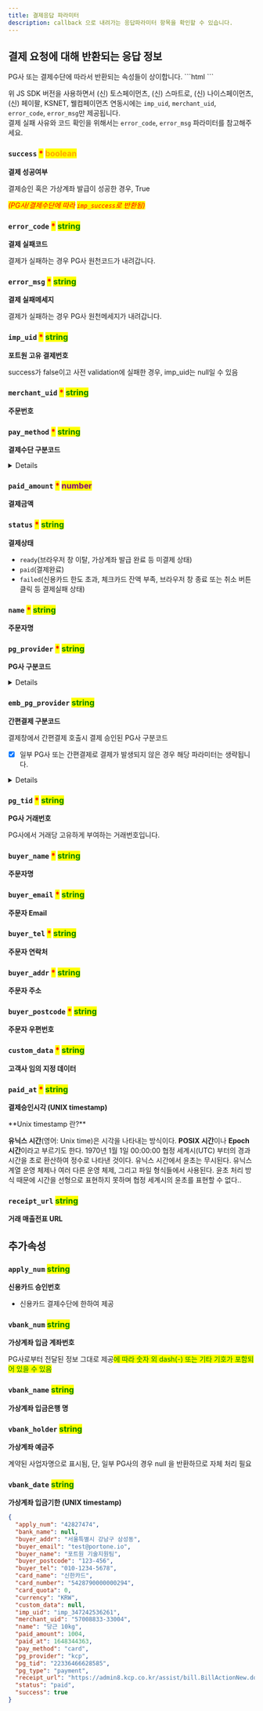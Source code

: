 ```yaml
---
title: 결제응답 파라미터
description: callback 으로 내려가는 응답파라미터 항목을 확인할 수 있습니다.
---
```



## 결제 요청에 대해 반환되는 응답 정보

<Hint style="info">
  PG사 또는 결제수단에 따라서 반환되는 속성들이 상이합니다.
</Hint>

<Hint style="warning">
  ```html
  <script src="https://cdn.iamport.kr/v1/iamport.js"></script>
  ```

  위 JS SDK 버전을 사용하면서 (신) 토스페이먼츠, (신) 스마트로, (신) 나이스페이먼츠, (신) 페이팔, KSNET, 웰컴페이먼츠 연동시에는
  `imp_uid`, `merchant_uid`, `error_code`, `error_msg`만 제공됩니다.\
  결제 실패 사유와 코드 확인을 위해서는 `error_code`, `error_msg` 파라미터를 참고해주세요.
</Hint>

### **`success`** <mark style="color:red;">**\***</mark> <mark style="color:orange;">**boolean**</mark>

**결제 성공여부**

결제승인 혹은 가상계좌 발급이 성공한 경우, True

_<mark style="color:red;">(PG사/결제수단에 따라</mark>  <mark style="color:red;">`imp_success`</mark><mark style="color:red;">로 반환됨)</mark>_

### **`error_code`** <mark style="color:red;">**\***</mark> <mark style="color:green;">**string**</mark>

**결제 실패코드**

결제가 실패하는 경우 PG사 원천코드가 내려갑니다.

### **`error_msg`** <mark style="color:red;">**\***</mark> <mark style="color:green;">**string**</mark>

**결제 실패메세지**

결제가 실패하는 경우 PG사 원천메세지가 내려갑니다.

### **`imp_uid`** <mark style="color:red;">**\***</mark> <mark style="color:green;">**string**</mark>

**포트원 고유 결제번호**

success가 false이고 사전 validation에 실패한 경우, imp\_uid는 null일 수 있음

### **`merchant_uid`** <mark style="color:red;">**\***</mark> <mark style="color:green;">**string**</mark>

**주문번호**

### **`pay_method`** <mark style="color:red;">**\***</mark> <mark style="color:green;">**string**</mark>

**결제수단 구분코드**

<Details>
  <p slot="summary">상세코드 확인하기</p>

  - `card` (신용카드)
  - `trans`(실시간 계좌이체)
  - `vbank`(가상계좌)
  - `phone`(휴대폰 소액결제)
  - `cultureland`(컬쳐랜드 상품권 (구.문화상품권))
  - `smartculture`(스마트문상 (게임 문화 상품권))
  - `happymoney`(해피머니)
  - `booknlife`(도서 문화 상품권)
  - `culturegift`(문화상품권)
  - `samsung`(삼성페이)
  - `kakaopay`(카카오페이)
  - `naverpay`(네이버페이)
  - `payco`(페이코)
  - `lpay`(L페이)
  - `ssgpay`(SSG페이)
  - `tosspay`(토스페이)
  - `applepay`(애플페이)
  - `pinpay`(핀페이)
  - `skpay`(11Pay (구.SKPay))
  - `wechat`(위쳇페이)
  - `alipay`(알리페이)
  - `unionpay`(유니온페이)
  - `tenpay`(텐페이)
  - `paysbuy`(페이스바이)
  - `econtext`(편의점 결제)
  - `molpay`(MOL페이)
  - `point`(베네피아 포인트 등 포인트 결제)
  - `paypal`(페이팔)
  - `toss_brandpay`(토스페이먼츠 브랜드페이)
  - `naverpay_card`(네이버페이 - 카드)
  - `naverpay_point`(네이버페이 - 포인트)
</Details>

### **`paid_amount`** <mark style="color:red;">**\***</mark> <mark style="color:purple;">**number**</mark>

**결제금액**

### **`status`** <mark style="color:red;">**\***</mark> <mark style="color:green;">**string**</mark>

**결제상태**

- `ready`(브라우저 창 이탈, 가상계좌 발급 완료 등 미결제 상태)
- `paid`(결제완료)
- `failed`(신용카드 한도 초과, 체크카드 잔액 부족, 브라우저 창 종료 또는 취소 버튼 클릭 등 결제실패 상태)

### **`name`** <mark style="color:red;">**\***</mark> <mark style="color:green;">**string**</mark>

**주문자명**

### **`pg_provider`** <mark style="color:red;">**\***</mark> <mark style="color:green;">**string**</mark>

**PG사 구분코드**

<Details>
  <p slot="summary">상세코드 확인하기</p>

  - `html5_inicis`(이니시스웹표준)
  - `inicis`(이니시스ActiveX결제창)
  - `kcp`(NHN KCP)
  - `kcp_billing`(NHN KCP 정기결제)
  - `uplus`((구) 토스페이먼츠(구 LG U+))
  - `nice`((구) 나이스페이먼츠)
  - `kicc`(한국정보통신)
  - `bluewalnut`(블루월넛)
  - `kakaopay`(카카오페이)
  - `danal`(다날 휴대폰 소액결제)
  - `danal_tpay`(다날 일반결제)
  - `mobilians`(모빌리언스)
  - `payco`(페이코)
  - `paypal`((구) 페이팔)
  - `eximbay`(엑심베이)
  - `naverpay`(네이버페이-결제형)
  - `naverco`(네이버페이-주문형)
  - `smilepay`(스마일페이)
  - `alipay`(알리페이)
  - `paymentwall`(페이먼트월)
  - `eximbay`(엑심베이)
  - `tosspay`(토스페이)
  - `smartro`((구) 스마트로)
  - `settle`(세틀뱅크)
  - `settle_acc`(세틀뱅크 내통장 결제)
  - `daou`(키움페이 (구. 페이조아))
  - `tosspayments` ((신) 토스페이먼츠)
  - `paypal_v2`((신) 페이팔)
  - `nice_v2`((신) 나이스페이먼츠)
  - `smartro_v2`((신) 스마트로)
  - `toss_brandpay`(토스페이먼츠 브랜드페이)
  - `welcome` (웰컴페이먼츠)
</Details>

### **`emb_pg_provider`** <mark style="color:green;">**string**</mark>

**간편결제 구분코드**

결제창에서 간편결제 호출시 결제 승인된 PG사 구분코드

- [x] 일부 PG사 또는 간편결제로 결제가 발생되지 않은 경우 해당 파라미터는 생략됩니다.

<Details>
  <p slot="summary">상세코드 확인하기</p>

  - naverpay
  - kakopay
  - payco
  - samsungpay
  - ssgpay
  - lpay
  - applepay
  - pinpay
  - tosspay
  - skpay
  - toss\_brandpay
</Details>

### **`pg_tid`** <mark style="color:red;">**\***</mark> <mark style="color:green;">**string**</mark>

**PG사 거래번호**

PG사에서 거래당 고유하게 부여하는 거래번호입니다.

### **`buyer_name`** <mark style="color:red;">**\***</mark> <mark style="color:green;">**string**</mark>

**주문자명**

### **`buyer_email`** <mark style="color:red;">**\***</mark> <mark style="color:green;">**string**</mark>

**주문자 Email**

### **`buyer_tel`** <mark style="color:red;">**\***</mark> <mark style="color:green;">**string**</mark>

**주문자 연락처**

### **`buyer_addr`** <mark style="color:red;">**\***</mark> <mark style="color:green;">**string**</mark>

**주문자 주소**

### **`buyer_postcode`** <mark style="color:red;">**\***</mark> <mark style="color:green;">**string**</mark>

**주문자 우편번호**

### **`custom_data`** <mark style="color:red;">**\***</mark> <mark style="color:green;">**string**</mark>

**고객사 임의 지정 데이터**

### **`paid_at`** <mark style="color:red;">**\***</mark> <mark style="color:green;">**string**</mark>

**결제승인시각 (UNIX timestamp)**

<Hint style="info">
  **Unix timestamp 란?**

  **유닉스 시간**(영어: Unix time)은 시각을 나타내는 방식이다. **POSIX 시간**이나 **Epoch 시간**이라고 부르기도 한다. 1970년 1월 1일 00:00:00 협정 세계시(UTC) 부터의 경과 시간을 초로 환산하여 정수로 나타낸 것이다. 유닉스 시간에서 윤초는 무시된다. 유닉스 계열 운영 체제나 여러 다른 운영 체제, 그리고 파일 형식들에서 사용된다. 윤초 처리 방식 때문에 시간을 선형으로 표현하지 못하며 협정 세계시의 윤초를 표현할 수 없다..
</Hint>

### **`receipt_url`** <mark style="color:green;">**string**</mark>

**거래 매출전표 URL**

## 추가속성

### **`apply_num`** <mark style="color:green;">**string**</mark>

**신용카드 승인번호**

- 신용카드 결제수단에 한하여 제공

### **`vbank_num`** <mark style="color:green;">**string**</mark>

**가상계좌 입금 계좌번호**

<Hint style="warning">
  PG사로부터 전달된 정보 그대로 제공<mark style="color:green;" />에 따라 숫자 외 dash(-) 또는 기타 기호가 포함되어 있을 수 있음
</Hint>

### **`vbank_name`** <mark style="color:green;">**string**</mark>

**가상계좌 입금은행 명**

### **`vbank_holder`** <mark style="color:green;">**string**</mark>

**가상계좌 예금주**

<Hint style="warning">
  계약된 사업자명으로 표시됨, 단, 일부 PG사의 경우 null 을 반환하므로 자체 처리 필요
</Hint>

### **`vbank_date`** <mark style="color:green;">**string**</mark>

**가상계좌 입금기한 (UNIX timestamp)**

```json title="결제 응답 sample object"
{
  "apply_num": "42827474",
  "bank_name": null,
  "buyer_addr": "서울특별시 강남구 삼성동",
  "buyer_email": "test@portone.io",
  "buyer_name": "포트원 기술지원팀",
  "buyer_postcode": "123-456",
  "buyer_tel": "010-1234-5678",
  "card_name": "신한카드",
  "card_number": "5428790000000294",
  "card_quota": 0,
  "currency": "KRW",
  "custom_data": null,
  "imp_uid": "imp_347242536261",
  "merchant_uid": "57008833-33004",
  "name": "당근 10kg",
  "paid_amount": 1004,
  "paid_at": 1648344363,
  "pay_method": "card",
  "pg_provider": "kcp",
  "pg_tid": "22336466628585",
  "pg_type": "payment",
  "receipt_url": "https://admin8.kcp.co.kr/assist/bill.BillActionNew.do?cmd=card_bill&tno=22336466628585&order_no=imp_347242536261&trade_mony=1004",
  "status": "paid",
  "success": true
}
```
